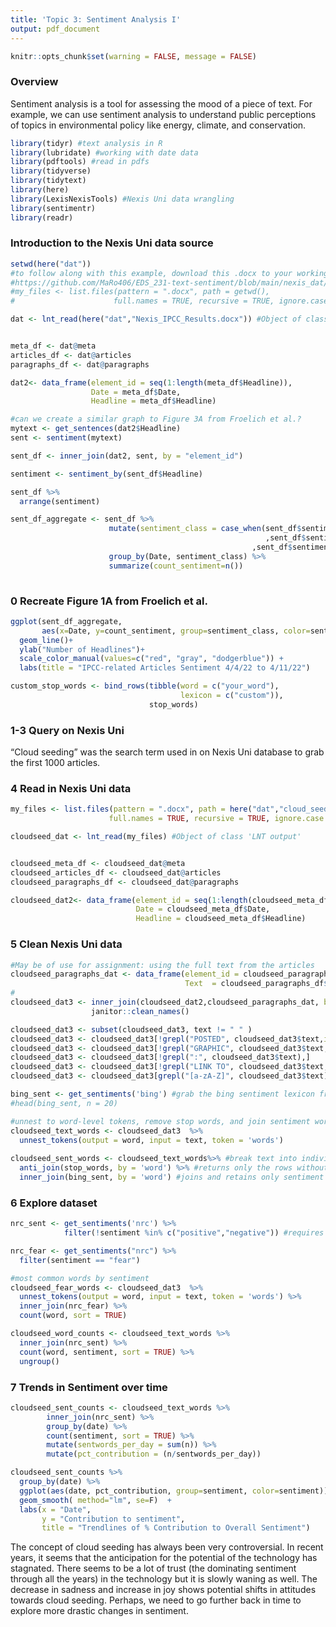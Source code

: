 ```yaml
---
title: 'Topic 3: Sentiment Analysis I'
output: pdf_document
---
```


```r
knitr::opts_chunk$set(warning = FALSE, message = FALSE)

```

### Overview

Sentiment analysis is a tool for assessing the mood of a piece of text. For example, we can use sentiment analysis to understand public perceptions of topics in environmental policy like energy, climate, and conservation.

```r
library(tidyr) #text analysis in R
library(lubridate) #working with date data
library(pdftools) #read in pdfs
library(tidyverse)
library(tidytext)
library(here)
library(LexisNexisTools) #Nexis Uni data wrangling
library(sentimentr)
library(readr)
```


### Introduction to the Nexis Uni data source

```r
setwd(here("dat"))
#to follow along with this example, download this .docx to your working directory: 
#https://github.com/MaRo406/EDS_231-text-sentiment/blob/main/nexis_dat/Nexis_IPCC_Results.docx
#my_files <- list.files(pattern = ".docx", path = getwd(),
#                      full.names = TRUE, recursive = TRUE, ignore.case = TRUE)

dat <- lnt_read(here("dat","Nexis_IPCC_Results.docx")) #Object of class 'LNT output'


meta_df <- dat@meta
articles_df <- dat@articles
paragraphs_df <- dat@paragraphs

dat2<- data_frame(element_id = seq(1:length(meta_df$Headline)), 
                  Date = meta_df$Date, 
                  Headline = meta_df$Headline)


```

```r
#can we create a similar graph to Figure 3A from Froelich et al.? 
mytext <- get_sentences(dat2$Headline)
sent <- sentiment(mytext)

sent_df <- inner_join(dat2, sent, by = "element_id")

sentiment <- sentiment_by(sent_df$Headline)

sent_df %>%
  arrange(sentiment)

sent_df_aggregate <- sent_df %>% 
                      mutate(sentiment_class = case_when(sent_df$sentiment > 0 ~ 'Positive'
                                                         ,sent_df$sentiment == 0 ~ 'Neutral'
                                                      ,sent_df$sentiment < 0 ~ 'Negative')) %>% 
                      group_by(Date, sentiment_class) %>% 
                      summarize(count_sentiment=n())
                      

```
### 0 Recreate Figure 1A from Froelich et al.

```r
ggplot(sent_df_aggregate, 
       aes(x=Date, y=count_sentiment, group=sentiment_class, color=sentiment_class)) +
  geom_line()+
  ylab("Number of Headlines")+
  scale_color_manual(values=c("red", "gray", "dodgerblue")) +
  labs(title = "IPCC-related Articles Sentiment 4/4/22 to 4/11/22")
```


```r
custom_stop_words <- bind_rows(tibble(word = c("your_word"),  
                                      lexicon = c("custom")), 
                               stop_words)
```

### 1-3 Query on Nexis Uni

"Cloud seeding" was the search term used in on Nexis Uni database to grab the first 1000 articles. 


### 4 Read in Nexis Uni data

```r
my_files <- list.files(pattern = ".docx", path = here("dat","cloud_seeding"),
                      full.names = TRUE, recursive = TRUE, ignore.case = TRUE)

cloudseed_dat <- lnt_read(my_files) #Object of class 'LNT output'


cloudseed_meta_df <- cloudseed_dat@meta
cloudseed_articles_df <- cloudseed_dat@articles
cloudseed_paragraphs_df <- cloudseed_dat@paragraphs

cloudseed_dat2<- data_frame(element_id = seq(1:length(cloudseed_meta_df$Headline)), 
                            Date = cloudseed_meta_df$Date, 
                            Headline = cloudseed_meta_df$Headline)
```

### 5 Clean Nexis Uni data

```r
#May be of use for assignment: using the full text from the articles
cloudseed_paragraphs_dat <- data_frame(element_id = cloudseed_paragraphs_df$Art_ID, 
                                       Text  = cloudseed_paragraphs_df$Paragraph)
#
cloudseed_dat3 <- inner_join(cloudseed_dat2,cloudseed_paragraphs_dat, by = "element_id") %>% 
                  janitor::clean_names()

cloudseed_dat3 <- subset(cloudseed_dat3, text != " " )
cloudseed_dat3 <- cloudseed_dat3[!grepl("POSTED", cloudseed_dat3$text,ignore.case = TRUE),]
cloudseed_dat3 <- cloudseed_dat3[!grepl("GRAPHIC", cloudseed_dat3$text,ignore.case = TRUE),]
cloudseed_dat3 <- cloudseed_dat3[!grepl(":", cloudseed_dat3$text),]
cloudseed_dat3 <- cloudseed_dat3[!grepl("LINK TO", cloudseed_dat3$text,ignore.case = TRUE),]
cloudseed_dat3 <- cloudseed_dat3[grepl("[a-zA-Z]", cloudseed_dat3$text),]

```
```r
bing_sent <- get_sentiments('bing') #grab the bing sentiment lexicon from tidytext
#head(bing_sent, n = 20)
```

```r

#unnest to word-level tokens, remove stop words, and join sentiment words
cloudseed_text_words <- cloudseed_dat3  %>% 
  unnest_tokens(output = word, input = text, token = 'words')
 
cloudseed_sent_words <- cloudseed_text_words%>% #break text into individual words
  anti_join(stop_words, by = 'word') %>% #returns only the rows without stop words
  inner_join(bing_sent, by = 'word') #joins and retains only sentiment words
```

### 6 Explore dataset

```r
nrc_sent <- get_sentiments('nrc') %>% 
            filter(!sentiment %in% c("positive","negative")) #requires downloading a large dataset via prompt

nrc_fear <- get_sentiments("nrc") %>% 
  filter(sentiment == "fear")

#most common words by sentiment
cloudseed_fear_words <- cloudseed_dat3  %>%
  unnest_tokens(output = word, input = text, token = 'words') %>%
  inner_join(nrc_fear) %>%
  count(word, sort = TRUE)

cloudseed_word_counts <- cloudseed_text_words %>%
  inner_join(nrc_sent) %>%
  count(word, sentiment, sort = TRUE) %>%
  ungroup()
```

### 7 Trends in Sentiment over time

```r
cloudseed_sent_counts <- cloudseed_text_words %>%
        inner_join(nrc_sent) %>%
        group_by(date) %>%
        count(sentiment, sort = TRUE) %>%
        mutate(sentwords_per_day = sum(n)) %>%
        mutate(pct_contribution = (n/sentwords_per_day))

cloudseed_sent_counts %>%
  group_by(date) %>%
  ggplot(aes(date, pct_contribution, group=sentiment, color=sentiment))  +
  geom_smooth( method="lm", se=F)  +
  labs(x = "Date",
       y = "Contribution to sentiment",
       title = "Trendlines of % Contribution to Overall Sentiment")
```
The concept of cloud seeding has always been very controversial. In recent years, it seems that the anticipation for the potential of the technology has stagnated.
There seems to be a lot of trust (the dominating sentiment through all the years) in the technology but it is slowly waning as well. The decrease in sadness and increase in joy shows potential shifts in attitudes towards cloud seeding. Perhaps, we need to go further back in time to explore more drastic changes in sentiment.
